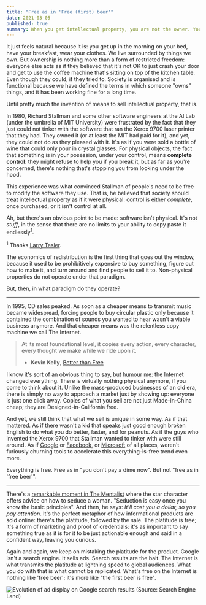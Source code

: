 ```yaml
---
title: "Free as in 'Free (first) beer'"
date: 2021-03-05
published: true
summary: When you get intellectual property, you are not the owner. You are the thing owned.
---
```


It just feels natural because it is: you get up in the morning on your bed, have your breakfast, wear your clothes. We live surrounded by things we own.
But ownership is nothing more than a form of restricted freedom: everyone else acts as if they believed that it's not OK to just crash your door and get
to use the coffee machine that's sitting on top of the kitchen table. Even though they could, if they tried to. Society is organised and is functional because
we have defined the terms in which someone "owns" things, and it has been working fine for a long time.

Until pretty much the invention of means to sell intellectual property, that is.

In 1980, Richard Stallman and some other software engineers at the AI Lab (under the umbrella of MIT University) were frustrated by the fact that they just could
not tinker with the software that ran the Xerox 9700 laser printer that they had. They owned it (or at least the MIT had paid for it), and yet, they could not do
as they pleased with it. It's as if you were sold a bottle of wine that could only pour in crystal glasses. For physical objects, the fact
that something is in your posession, under your control, means **complete control**: they might refuse to help you if you break it, but as far as you're concerned,
there's nothing that's stopping you from looking under the hood.

This experience was what convinced Stallman of people's need to be free to modify the software they use. That is, he believed that society should treat intellectual
property as if it were physical: control is either *complete*, once purchased, or it isn't control at all.

Ah, but there's an obvious point to be made: software isn't physical. It's not *stuff*, in the sense that there are no limits to your ability to copy paste it endlessly<sup>1</sup>. <p class="sidenote"><sup>1</sup> Thanks <a href="https://en.wikipedia.org/wiki/Larry_Tesler">Larry Tesler</a>.</p> The economics of redistribution is the first thing that goes out the window, because it used to be prohibitively expensive to buy something, figure out how to make it, and turn around and find people to sell it to. Non-physical properties do not operate under that paradigm.

But, then, in what paradigm do they operate?

---

In 1995, CD sales peaked. As soon as a cheaper means to transmit music became widespread, forcing people to buy circular plastic only because it contained the combination
of sounds you wanted to hear wasn't a viable business anymore. And that cheaper means was the relentless copy machine we call The Internet.

> At its most foundational level, it copies every action, every character, every thought we make while we ride upon it.
>
> - **Kevin Kelly**, [Better than Free](https://kk.org/thetechnium/better-than-fre/)

I know it's sort of an obvious thing to say, but humour me: the Internet changed everything. There is virtually nothing physical anymore, if you come to think about it.
Unlike the mass-produced businesses of an old era, there is simply no way to approach a market just by showing up: everyone is just one click away. Copies of what you
sell are not just Made-in-China cheap; they are Designed-in-California free.

And yet, we still think that what we sell is unique in some way. As if that mattered. As if there wasn't a kid that speaks just good enough broken English to do what you do
better, faster, and for peanuts. As if the guys who invented the Xerox 9700 that Stallman wanted to tinker with were still around. As if [Google](https://opensource.google/)
or [Facebook](https://opensource.facebook.com/projects), or [Microsoft](https://www.techrepublic.com/article/why-microsoft-and-google-are-now-leading-the-open-source-revolution/) of all places,
weren't furiously churning tools to accelerate this everything-is-free trend even more.

Everything is free. Free as in "you don't pay a dime now". But not "free as in 'free beer'".

---

There's a [remarkable moment in The Mentalist](https://www.youtube.com/watch?v=uIQmbjUngf0&t=1m20s) where the star character offers advice on how to seduce a woman.
"Seduction is easy once you know the basic principles". And then, he says: *It'll cost you a dollar, so you pay attention*. It's the perfect metaphor of how
informational products are sold online: there's the platitude, followed by the sale. The platitude is free; it's a form of marketing and proof of credentials: it's as important
to say something true as it is for it to be just actionable enough and said in a confident way, leaving you curious.

Again and again, we keep on mistaking the platitude for the product. Google isn't a search engine. It sells ads. Search results are the bait.
The Internet is what transmits the platitude at lightning speed to global audiences. What you do with that is what cannot be replicated. What's free
on the Internet is nothing like 'free beer'; it's more like "the first beer is free".

![Evolution of ad display on Google search results (Source: Search Engine Land)](./google-ad-history.png)

